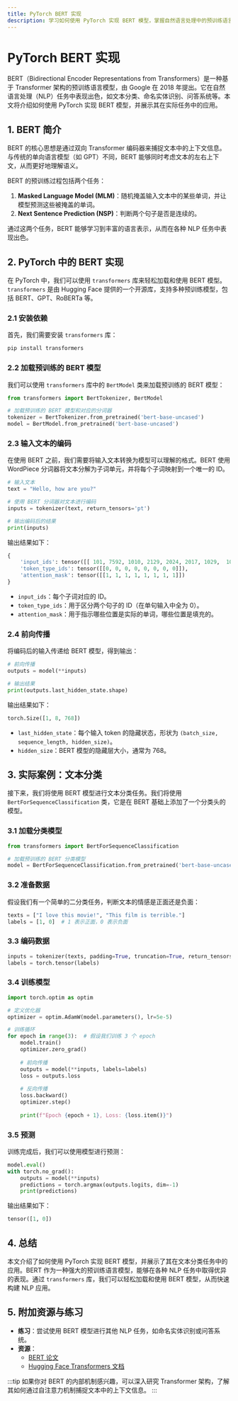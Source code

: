 ```yaml
---
title: PyTorch BERT 实现
description: 学习如何使用 PyTorch 实现 BERT 模型，掌握自然语言处理中的预训练语言模型技术。
---
```


# PyTorch BERT 实现

BERT（Bidirectional Encoder Representations from Transformers）是一种基于 Transformer 架构的预训练语言模型，由 Google 在 2018 年提出。它在自然语言处理（NLP）任务中表现出色，如文本分类、命名实体识别、问答系统等。本文将介绍如何使用 PyTorch 实现 BERT 模型，并展示其在实际任务中的应用。

## 1. BERT 简介

BERT 的核心思想是通过双向 Transformer 编码器来捕捉文本中的上下文信息。与传统的单向语言模型（如 GPT）不同，BERT 能够同时考虑文本的左右上下文，从而更好地理解语义。

BERT 的预训练过程包括两个任务：
1. **Masked Language Model (MLM)**：随机掩盖输入文本中的某些单词，并让模型预测这些被掩盖的单词。
2. **Next Sentence Prediction (NSP)**：判断两个句子是否是连续的。

通过这两个任务，BERT 能够学习到丰富的语言表示，从而在各种 NLP 任务中表现出色。

## 2. PyTorch 中的 BERT 实现

在 PyTorch 中，我们可以使用 `transformers` 库来轻松加载和使用 BERT 模型。`transformers` 是由 Hugging Face 提供的一个开源库，支持多种预训练模型，包括 BERT、GPT、RoBERTa 等。

### 2.1 安装依赖

首先，我们需要安装 `transformers` 库：

```bash
pip install transformers
```

### 2.2 加载预训练的 BERT 模型

我们可以使用 `transformers` 库中的 `BertModel` 类来加载预训练的 BERT 模型：

```python
from transformers import BertTokenizer, BertModel

# 加载预训练的 BERT 模型和对应的分词器
tokenizer = BertTokenizer.from_pretrained('bert-base-uncased')
model = BertModel.from_pretrained('bert-base-uncased')
```

### 2.3 输入文本的编码

在使用 BERT 之前，我们需要将输入文本转换为模型可以理解的格式。BERT 使用 WordPiece 分词器将文本分解为子词单元，并将每个子词映射到一个唯一的 ID。

```python
# 输入文本
text = "Hello, how are you?"

# 使用 BERT 分词器对文本进行编码
inputs = tokenizer(text, return_tensors='pt')

# 输出编码后的结果
print(inputs)
```

输出结果如下：

```python
{
    'input_ids': tensor([[ 101, 7592, 1010, 2129, 2024, 2017, 1029,  102]]),
    'token_type_ids': tensor([[0, 0, 0, 0, 0, 0, 0, 0]]),
    'attention_mask': tensor([[1, 1, 1, 1, 1, 1, 1, 1]])
}
```

- `input_ids`：每个子词对应的 ID。
- `token_type_ids`：用于区分两个句子的 ID（在单句输入中全为 0）。
- `attention_mask`：用于指示哪些位置是实际的单词，哪些位置是填充的。

### 2.4 前向传播

将编码后的输入传递给 BERT 模型，得到输出：

```python
# 前向传播
outputs = model(**inputs)

# 输出结果
print(outputs.last_hidden_state.shape)
```

输出结果如下：

```python
torch.Size([1, 8, 768])
```

- `last_hidden_state`：每个输入 token 的隐藏状态，形状为 `(batch_size, sequence_length, hidden_size)`。
- `hidden_size`：BERT 模型的隐藏层大小，通常为 768。

## 3. 实际案例：文本分类

接下来，我们将使用 BERT 模型进行文本分类任务。我们将使用 `BertForSequenceClassification` 类，它是在 BERT 基础上添加了一个分类头的模型。

### 3.1 加载分类模型

```python
from transformers import BertForSequenceClassification

# 加载预训练的 BERT 分类模型
model = BertForSequenceClassification.from_pretrained('bert-base-uncased', num_labels=2)
```

### 3.2 准备数据

假设我们有一个简单的二分类任务，判断文本的情感是正面还是负面：

```python
texts = ["I love this movie!", "This film is terrible."]
labels = [1, 0]  # 1 表示正面，0 表示负面
```

### 3.3 编码数据

```python
inputs = tokenizer(texts, padding=True, truncation=True, return_tensors='pt')
labels = torch.tensor(labels)
```

### 3.4 训练模型

```python
import torch.optim as optim

# 定义优化器
optimizer = optim.AdamW(model.parameters(), lr=5e-5)

# 训练循环
for epoch in range(3):  # 假设我们训练 3 个 epoch
    model.train()
    optimizer.zero_grad()
    
    # 前向传播
    outputs = model(**inputs, labels=labels)
    loss = outputs.loss
    
    # 反向传播
    loss.backward()
    optimizer.step()
    
    print(f"Epoch {epoch + 1}, Loss: {loss.item()}")
```

### 3.5 预测

训练完成后，我们可以使用模型进行预测：

```python
model.eval()
with torch.no_grad():
    outputs = model(**inputs)
    predictions = torch.argmax(outputs.logits, dim=-1)
    print(predictions)
```

输出结果如下：

```python
tensor([1, 0])
```

## 4. 总结

本文介绍了如何使用 PyTorch 实现 BERT 模型，并展示了其在文本分类任务中的应用。BERT 作为一种强大的预训练语言模型，能够在各种 NLP 任务中取得优异的表现。通过 `transformers` 库，我们可以轻松加载和使用 BERT 模型，从而快速构建 NLP 应用。

## 5. 附加资源与练习

- **练习**：尝试使用 BERT 模型进行其他 NLP 任务，如命名实体识别或问答系统。
- **资源**：
  - [BERT 论文](https://arxiv.org/abs/1810.04805)
  - [Hugging Face Transformers 文档](https://huggingface.co/transformers/)

:::tip
如果你对 BERT 的内部机制感兴趣，可以深入研究 Transformer 架构，了解其如何通过自注意力机制捕捉文本中的上下文信息。
:::